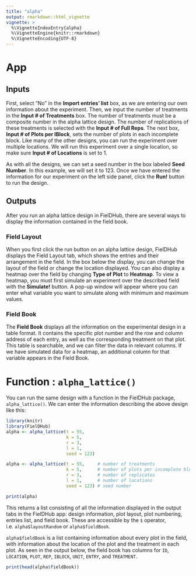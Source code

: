 ```yaml
---
title: "alpha"
output: rmarkdown::html_vignette
vignette: >
  %\VignetteIndexEntry{alpha}
  %\VignetteEngine{knitr::rmarkdown}
  %\VignetteEncoding{UTF-8}
---
```


# App

## Inputs
First, select "No" in the **Import entries' list** box, as we are entering our own information about the experiment. 
Then, we input the number of treatments in the **Input # of Treatments** box. The number of treatments must be a composite number in the alpha lattice design. The number of replications of these treatments is selected with the **Input # of Full Reps**. The next box, **Input # of Plots per IBlock**, sets the number of plots in each incomplete block.
Like many of the other designs, you can run the experiment over multiple locations. We will run this experiment over a single location, so make sure **Input # of Locations** is set to 1.

As with all the designs, we can set a seed number in the box labeled **Seed Number**. In this example, we will set it to 123. 
Once we have entered the information for our experiment on the left side panel, click the **Run!** button to run the design. 

## Outputs
After you run an alpha lattice design in FielDHub, there are several ways to display the information contained in the field book. 

### Field Layout
When you first click the run button on an alpha lattice design, FielDHub displays the Field Layout tab, which shows the entries and their arrangement in the field. In the box below the display, you can change the layout of the field or change the location displayed. 
You can also display a heatmap over the field by changing **Type of Plot** to **Heatmap**. To view a heatmap, you must first simulate an experiment over the described field with the **Simulate!** button. A pop-up window will appear where you can enter what variable you want to simulate along with minimum and maximum values. 

### Field Book
The **Field Book** displays all the information on the experimental design in a table format. It contains the specific plot number and the row and column address of each entry, as well as the corresponding treatment on that plot. This table is searchable, and we can filter the data in relevant columns. If we have simulated data for a heatmap, an additional column for that variable appears in the Field Book. 

# Function : `alpha_lattice()`

You can run the same design with a function in the FielDHub package, `alpha_lattice()`. We can enter the information describing the above design like this:
```r
library(knitr)
library(FielDHub)
alpha <- alpha_lattice(t = 55,
                       k = 5,
                       r = 3,
                       l = 1,
                       seed = 123)

```
```r
alpha <- alpha_lattice(t = 55,     # number of treatments
                       k = 5,      # number of plots per incomplete block
                       r = 3,      # number of replicates
                       l = 1,      # number of locations
                       seed = 123) # seed number
```
```r
print(alpha)
```
This returns a list consisting of all the information displayed in the output tabs in the FielDHub app: design information, plot layout, plot numbering, entries list, and field book. These are accessible by the `$` operator, i.e. `alpha$layoutRandom` or `alpha$fieldBook`. 

`alpha$fieldBook` is a list containing information about every plot in the field, with information about the location of the plot and the treatment in each plot. As seen in the output below, the field book has columns for `ID`, `LOCATION`, `PLOT`, `REP`, `IBLOCK`, `UNIT`, `ENTRY`, and `TREATMENT`.
```r
print(head(alpha$fieldBook))
```
